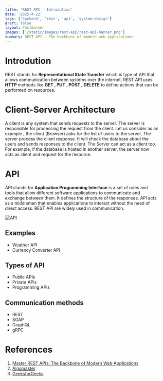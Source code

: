 ```yaml
---
title: 'REST API - Introdution'
date: '2025-4-22'
tags: ['backend', 'rest', 'api', 'system-design']
draft: false
layout: PostBanner
images: ['/static/images/rest-api/rest-api-banner.png']
summary: REST API - The backbone of modern web applications
---
```


# Introdution

REST stands for **Representational State Transfer** which is type of API that allows communication between systems over the internet.
REST API uses **HTTP** methods like **GET , PUT , POST , DELETE** to define actions that can be performed on resources.

# Client-Server Architecture

A client is any system that sends requests to the server. The server is responsible for processing the request from the client.
Let us consider as an example , the client (Browser) asks for the list of users to the server. The server process the client response.
It will check the database about the users and sends responses to the client. The Server can act as a client too. For example, if the database is
hosted in another server, the server now acts as client and request for the resource.

# API

API stands for **Application Programming Interface** is a set of rules and tools that allow different software applications to communicate and exchange between them. It defines the structure of the responses.
API acts as a middleman that enables applications to interact without the need of direct access.
REST API are widely used in communication.

![API](https://voyager.postman.com/illustration/diagram-what-is-an-api-postman-illustration.svg)

## Examples

- Weather API
- Currency Converter API

## Types of API

- Public APIs
- Private APIs
- Programming APIs

## Communication methods

- REST
- SOAP
- GraphQL
- gRPC

# References

1. [Master REST APIs: The Backbone of Modern Web Applications](https://youtu.be/HV5u-HjEFvY?si=7Sa2c2ymjAE3gryc)
2. [Algomaster](https://blog.algomaster.io/p/master-the-art-of-rest-api-design)
3. [GeeksforGeeks](https://www.geeksforgeeks.org/rest-api-introduction/)
